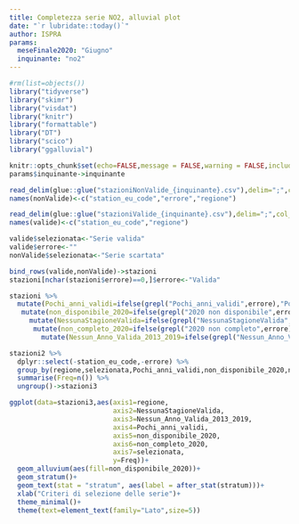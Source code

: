 ```yaml
---
title: Completezza serie NO2, alluvial plot
date: "`r lubridate::today()`"
author: ISPRA
params:
  meseFinale2020: "Giugno"
  inquinante: "no2"
---
```


```r
#rm(list=objects())
library("tidyverse")
library("skimr")
library("visdat")
library("knitr")
library("formattable")
library("DT")
library("scico")
library("ggalluvial")

knitr::opts_chunk$set(echo=FALSE,message = FALSE,warning = FALSE,include=TRUE)
params$inquinante->inquinante
```


```r
read_delim(glue::glue("stazioniNonValide_{inquinante}.csv"),delim=";",col_names = FALSE)->nonValide
names(nonValide)<-c("station_eu_code","errore","regione")

read_delim(glue::glue("stazioniValide_{inquinante}.csv"),delim=";",col_names = FALSE)->valide
names(valide)<-c("station_eu_code","regione")

```


```r
valide$selezionata<-"Serie valida"
valide$errore<-""
nonValide$selezionata<-"Serie scartata"

bind_rows(valide,nonValide)->stazioni
stazioni[nchar(stazioni$errore)==0,]$errore<-"Valida"

stazioni %>%
  mutate(Pochi_anni_validi=ifelse(grepl("Pochi_anni_validi",errore),"Pochi_anni_validi","Numero_anni_validi_ok")) %>%
   mutate(non_disponibile_2020=ifelse(grepl("2020 non disponibile",errore),"non_disponibile_2020","disponibile_2020")) %>%
     mutate(NessunaStagioneValida=ifelse(grepl("NessunaStagioneValida",errore),"NessunaStagioneValida","StagioniValide")) %>%
      mutate(non_completo_2020=ifelse(grepl("2020 non completo",errore),"non_completo_2020","completo_2020")) %>%
        mutate(Nessun_Anno_Valida_2013_2019=ifelse(grepl("Nessun_Anno_Valida_2013_2019",errore),"Nessun_Anno_Valida_2013_2019","2016_2019_ok"))->stazioni2

stazioni2 %>%
  dplyr::select(-station_eu_code,-errore) %>%
  group_by(regione,selezionata,Pochi_anni_validi,non_disponibile_2020,non_completo_2020,NessunaStagioneValida,Nessun_Anno_Valida_2013_2019) %>%
  summarise(Freq=n()) %>%
  ungroup()->stazioni3

```

```r
ggplot(data=stazioni3,aes(axis1=regione,
                          axis2=NessunaStagioneValida,
                          axis3=Nessun_Anno_Valida_2013_2019,
                          axis4=Pochi_anni_validi,
                          axis5=non_disponibile_2020,
                          axis6=non_completo_2020,
                          axis7=selezionata,
                          y=Freq))+
  geom_alluvium(aes(fill=non_disponibile_2020))+
  geom_stratum()+
  geom_text(stat = "stratum", aes(label = after_stat(stratum)))+
  xlab("Criteri di selezione delle serie")+
  theme_minimal()+
  theme(text=element_text(family="Lato",size=5))
```
